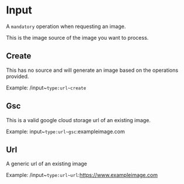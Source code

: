 # Input

A `mandatory` operation when requesting an image.

This is the image source of the image you want to process.

## Create

This has no source and will generate an image based on the operations provided.

Example: /input~`type:url~create`

## Gsc

This is a valid google cloud storage url of an existing image.

Example: input~`type:url~gsc`:exampleimage.com

## Url

A generic url of an existing image

Example: /input~`type:url~url`:https://www.exampleimage.com
